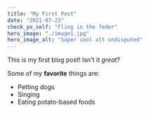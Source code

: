 ```yaml
---
title: "My First Post"
date: "2021-07-23"
check_yo_self: "Fling in the feder"
hero_image: "./image1.jpg"
hero_image_alt: "Super cool alt undisputed"
---
```


This is my first blog post! Isn't it _great_?

Some of my **favorite** things are:

- Petting dogs
- Singing
- Eating potato-based foods
